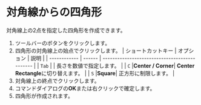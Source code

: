 
# 対角線からの四角形

対角線上の2点を指定した四角形を作成できます。

<KinouGaiyou shortcut='' command='Corner Rectangle' button='ツールバー' />

1. ツールバーのボタンをクリックします。
2. 四角形の対角線上の始点でクリックします。
   | ショートカットキー | オプション | 説明                                   |
   | ------------ | ------ | --------------------------------------------- |
   | `Tab`        |        | 長さを数値で指定します。 |
   | `C`          |**Center / Corner**| **Center Rectangle**に切り替えます。 |
   | `S`          |**Square**| 正方形に制限します。 |
3. 対角線上の終点でクリックします。
4. コマンドダイアログの**OK**または右クリックで確定します。
5. 四角形が作成されます。

